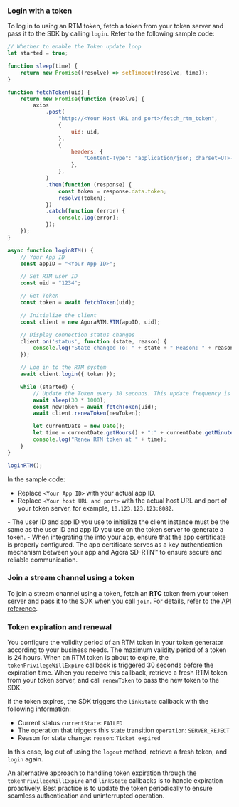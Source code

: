<PlatformWrapper platform="web">

### Login with a token

To log in to <Vg k="SIG" /> using an RTM token, fetch a token from your token server and pass it to the SDK by calling `login`. Refer to the following sample code:

```javascript
// Whether to enable the Token update loop
let started = true;

function sleep(time) {
    return new Promise((resolve) => setTimeout(resolve, time));
}

function fetchToken(uid) {
    return new Promise(function (resolve) {
        axios
            .post(
                "http://<Your Host URL and port>/fetch_rtm_token",
                {
                    uid: uid,
                },
                {
                    headers: {
                        "Content-Type": "application/json; charset=UTF-8",
                    },
                },
            )
            .then(function (response) {
                const token = response.data.token;
                resolve(token);
            })
            .catch(function (error) {
                console.log(error);
            });
    });
}

async function loginRTM() {
    // Your App ID
    const appID = "<Your App ID>";

    // Set RTM user ID
    const uid = "1234";

    // Get Token
    const token = await fetchToken(uid);

    // Initialize the client
    const client = new AgoraRTM.RTM(appID, uid);

    // Display connection status changes
    client.on('status', function (state, reason) {
        console.log("State changed To: " + state + " Reason: " + reason)
    });

    // Log in to the RTM system
    await client.login({ token });

    while (started) {
        // Update the Token every 30 seconds. This update frequency is for demonstration purposes; in production, it's recommended to update every hour.
        await sleep(30 * 1000);
        const newToken = await fetchToken(uid);
        await client.renewToken(newToken);

        let currentDate = new Date();
        let time = currentDate.getHours() + ":" + currentDate.getMinutes() + ":" + currentDate.getSeconds();
        console.log("Renew RTM token at " + time);
    }
}

loginRTM();
```

In the sample code:

- Replace `<Your App ID>` with your actual app ID. 
- Replace `<Your host URL and port>` with the actual host URL and port of your token server, for example, `10.123.123.123:8082`.


<Admonition title="Note">
- The user ID and app ID you use to initialize the <Vg k="SIG" /> client instance must be the same as the user ID and app ID you use on the token server to generate a token.
- When integrating the <Vpd k="SDK"/> into your app, ensure that the app certificate is properly configured. The app certificate serves as a key authentication mechanism between your app and Agora SD-RTN™ to ensure secure and reliable communication.
</Admonition>

### Join a stream channel using a token

To join a stream channel using a token, fetch an **RTC** token from your token server and pass it to the SDK when you call `join`. For details, refer to the [API reference](../reference/api#channeljoinpropsag_platform).

### Token expiration and renewal

You configure the validity period of an RTM token in your token generator according to your business needs. The maximum validity period of a token is 24 hours. When an RTM token is about to expire, the `tokenPrivilegeWillExpire` callback is triggered 30 seconds before the expiration time. When  you receive this callback, retrieve a fresh RTM token from your token server, and call `renewToken` to pass the new token to the SDK.

If the token expires, the SDK triggers the `linkState` callback with the following information:

- Current status `currentState`: `FAILED`
- The operation that triggers this state transition `operation`: `SERVER_REJECT`
- Reason for state change: `reason`: `Ticket expired`

In this case, log out of <Vpd k="NAME" /> using the `logout` method, retrieve a fresh token, and `login` again.

<Admonition type="info">

An alternative approach to handling token expiration through the `tokenPrivilegeWillExpire` and `linkState` callbacks is to handle expiration proactively. Best practice is to update the token periodically to ensure seamless authentication and uninterrupted operation.
</Admonition>

</PlatformWrapper>